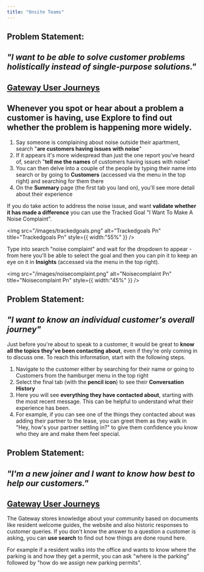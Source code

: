 ```yaml
---
title: "Onsite Teams"
---
```


## **Problem Statement:**

## **_"I want to be able to solve customer problems holistically instead of single-purpose solutions."_**

## **<u>Gateway User Journeys</u>**

## Whenever you spot or hear about a problem a customer is having, **use Explore** to find out whether the problem is happening more widely.

1. Say someone is complaining about noise outside their apartment, search "**are customers having issues with noise**"
2. If it appears it's more widespread than just the one report you've heard of, search "**tell me the names** of customers having issues with noise"
3. You can then delve into a couple of the people by typing their name into search or by going to **Customers** (accessed via the menu in the top right) and searching for them there
4. On the **Summary** page (the first tab you land on), you'll see more detail about their experience

If you do take action to address the noise issue, and want **validate whether it has made a difference** you can use the Tracked Goal "I Want To Make A Noise Complaint".

<img
  src="/images/trackedgoals.png"
  alt="Trackedgoals Pn"
  title="Trackedgoals Pn"
  style={{ width:"55%" }}
/>

Type into search "noise complaint" and wait for the dropdown to appear - from here you'll be able to select the goal and then you can pin it to keep an eye on it in **Insights** (accessed via the menu in the top right).

<img
  src="/images/noisecomplaint.png"
  alt="Noisecomplaint Pn"
  title="Noisecomplaint Pn"
  style={{ width:"45%" }}
/>

## **Problem Statement:**

## **_"I want to know an individual customer's overall journey"_**

Just before you're about to speak to a customer, it would be great to **know all the topics they've been contacting about**, even if they're only coming in to discuss one. To reach this information, start with the following steps.

1. Navigate to the customer either by searching for their name or going to Customers from the hamburger menu in the top right
2. Select the final tab (with the **pencil icon**) to see their **Conversation History**
3. Here you will see **everything they have contacted about**, starting with the most recent message. This can be helpful to understand what their experience has been.
4. For example, if you can see one of the things they contacted about was adding their partner to the lease, you can greet them as they walk in "Hey, how's your partner settling in?" to give them confidence you know who they are and make them feel special.

## **Problem Statement:**

## **_"I'm a new joiner and I want to know how best to help our customers."_**

## **<u>Gateway User Journeys</u>**

The Gateway stores knowledge about your community based on documents like resident welcome guides, the website and also historic responses to customer queries. If you don't know the answer to a question a customer is asking, you can **use search** to find out how things are done round here.

For example if a resident walks into the office and wants to know where the parking is and how they get a permit, you can ask "where is the parking" followed by "how do we assign new parking permits".